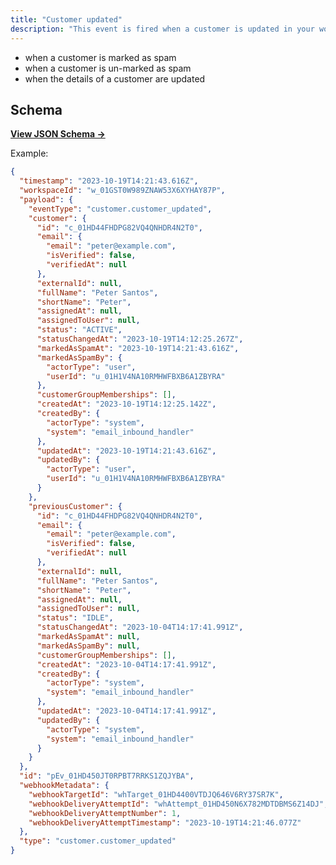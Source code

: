 ```yaml
---
title: "Customer updated"
description: "This event is fired when a customer is updated in your workspace. You can expect this event:"
---
```


- when a customer is marked as spam
- when a customer is un-marked as spam
- when the details of a customer are updated

## Schema

[**View JSON Schema →**](https://json-schema.app/view/%23%2Fdefinitions%2FcustomerUpdatedPayload?url=https%3A%2F%2Fcore-api.uk.plain.com%2Fwebhooks%2Fschema.json)

Example:

```json
{
  "timestamp": "2023-10-19T14:21:43.616Z",
  "workspaceId": "w_01GST0W989ZNAW53X6XYHAY87P",
  "payload": {
    "eventType": "customer.customer_updated",
    "customer": {
      "id": "c_01HD44FHDPG82VQ4QNHDR4N2T0",
      "email": {
        "email": "peter@example.com",
        "isVerified": false,
        "verifiedAt": null
      },
      "externalId": null,
      "fullName": "Peter Santos",
      "shortName": "Peter",
      "assignedAt": null,
      "assignedToUser": null,
      "status": "ACTIVE",
      "statusChangedAt": "2023-10-19T14:12:25.267Z",
      "markedAsSpamAt": "2023-10-19T14:21:43.616Z",
      "markedAsSpamBy": {
        "actorType": "user",
        "userId": "u_01H1V4NA10RMHWFBXB6A1ZBYRA"
      },
      "customerGroupMemberships": [],
      "createdAt": "2023-10-19T14:12:25.142Z",
      "createdBy": {
        "actorType": "system",
        "system": "email_inbound_handler"
      },
      "updatedAt": "2023-10-19T14:21:43.616Z",
      "updatedBy": {
        "actorType": "user",
        "userId": "u_01H1V4NA10RMHWFBXB6A1ZBYRA"
      }
    },
    "previousCustomer": {
      "id": "c_01HD44FHDPG82VQ4QNHDR4N2T0",
      "email": {
        "email": "peter@example.com",
        "isVerified": false,
        "verifiedAt": null
      },
      "externalId": null,
      "fullName": "Peter Santos",
      "shortName": "Peter",
      "assignedAt": null,
      "assignedToUser": null,
      "status": "IDLE",
      "statusChangedAt": "2023-10-04T14:17:41.991Z",
      "markedAsSpamAt": null,
      "markedAsSpamBy": null,
      "customerGroupMemberships": [],
      "createdAt": "2023-10-04T14:17:41.991Z",
      "createdBy": {
        "actorType": "system",
        "system": "email_inbound_handler"
      },
      "updatedAt": "2023-10-04T14:17:41.991Z",
      "updatedBy": {
        "actorType": "system",
        "system": "email_inbound_handler"
      }
    }
  },
  "id": "pEv_01HD450JT0RPBT7RRKS1ZQJYBA",
  "webhookMetadata": {
    "webhookTargetId": "whTarget_01HD4400VTDJQ646V6RY37SR7K",
    "webhookDeliveryAttemptId": "whAttempt_01HD450N6X782MDTDBMS6Z14DJ",
    "webhookDeliveryAttemptNumber": 1,
    "webhookDeliveryAttemptTimestamp": "2023-10-19T14:21:46.077Z"
  },
  "type": "customer.customer_updated"
}

```
